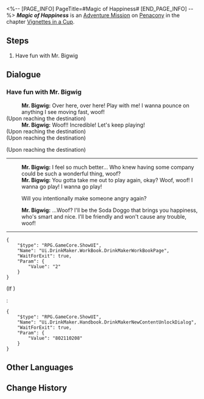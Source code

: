 <%-- [PAGE_INFO]
PageTitle=#Magic of Happiness#
[END_PAGE_INFO] --%>
{{Stub|Dialogue.}}
{{Mission Infobox
|id            = 8021122
|title         = 
|image         = <!--Mission Magic of Happiness.png-->
|type          = Adventure
|event_name    = 
|chapter       = Vignettes in a Cup
|requirements  = {{subst:void|<!--Unknown: {"Type":"Manual"}-->}}
|summary       = <!--official mission summary from Fate's Atlas-->
|characters    = Mr. Bigwig; Trailblazer
|startLocation = [[Penacony]] - [[Mr. Bigwig's Emoscape]]
|world         = Penacony
|area          = Mr. Bigwig's Emoscape
|prev          = 
|next          = 
|rewards       = 
}}
'''''Magic of Happiness''''' is an [[Adventure Mission]] on [[Penacony]] in the chapter [[Vignettes in a Cup]].

==Steps==
# Have fun with Mr. Bigwig

<!--
==Gameplay Notes==

--><!--
==Trial Character==

-->
==Dialogue==
{{Stub Dialogue}}

===Have fun with Mr. Bigwig{{subst:void|<!--802112201-->}}===
{{Mission Description|type=adventure|location=Mr. Bigwig's Emoscape|You've entered Mr. Bigwig's Emoscape. Have some fun together.}}
{{Dialogue Start}}
:'''Mr. Bigwig:''' Over here, over here! Play with me! I wanna pounce on anything I see moving fast, woof!
;(Upon reaching the destination)
:'''Mr. Bigwig:''' Woof!! Incredible! Let's keep playing!
;(Upon reaching the destination)
;(Upon reaching the destination)

;(Upon reaching the destination)
----
:'''Mr. Bigwig:''' I feel so much better... Who knew having some company could be such a wonderful thing, woof?
:'''Mr. Bigwig:''' You gotta take me out to play again, okay? Woof, woof! I wanna go play! I wanna go play!
:{{DIcon|Arrow}} Will you intentionally make someone angry again?
:'''Mr. Bigwig:''' ...Woof? I'll be the Soda Doggo that brings you happiness, who's smart and nice. I'll be friendly and won't cause any trouble, woof!
:{{tx}}
----
<pre>{
	"$type": "RPG.GameCore.ShowUI",
	"Name": "Ui.DrinkMaker.WorkBook.DrinkMakerWorkBookPage",
	"WaitForExit": true,
	"Param": {
		"Value": "2"
	}
}</pre>
;(If {{cx}}<!--SubMission Finish: 802110206-->)
:<pre>{
	"$type": "RPG.GameCore.ShowUI",
	"Name": "Ui.DrinkMaker.Handbook.DrinkMakerNewContentUnlockDialog",
	"WaitForExit": true,
	"Param": {
		"Value": "802110208"
	}
}</pre>
{{Dialogue End}}

==Other Languages==
{{Other Languages
|en   = Magic of Happiness
|zhs  = 变幸福的魔法
|zht  = 變幸福的魔法
|ja   = 幸せになる魔法
|ko   = 행복해지는 마법
|es   = La magia de la felicidad
|fr   = La magie du bonheur
|ru   = Волшебство счастья
|th   = เวทมนตร์เสกความสุข
|vi   = Phép Thuật Hạnh Phúc
|de   = Magie des Glücklichseins
|id   = Sihir Jadi Bahagia
|pt   = Magia da Felicidade
}}

==Change History==
{{Change History|2.1}}
